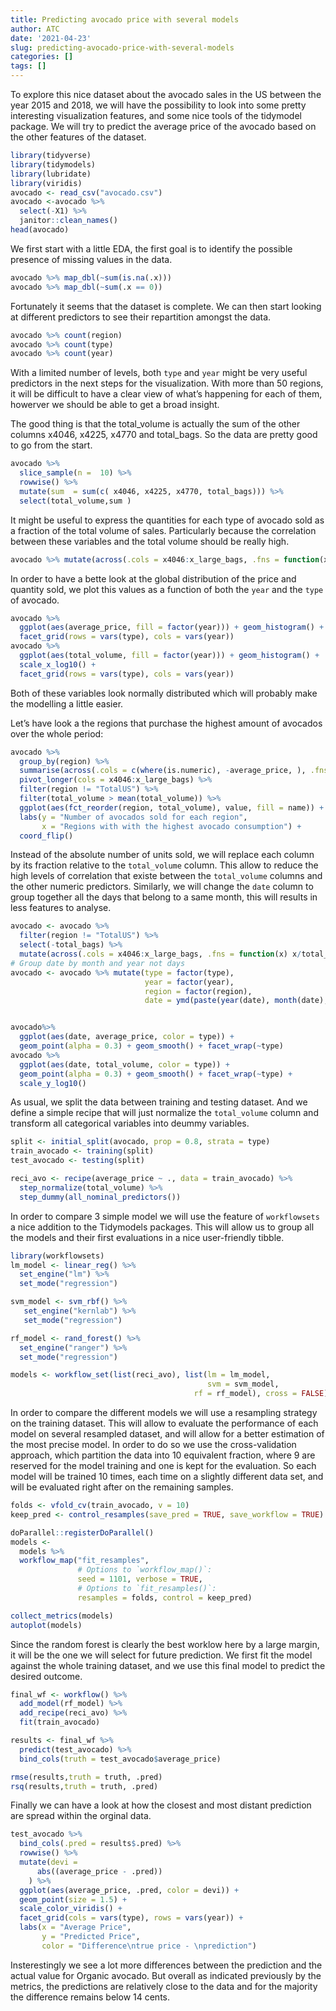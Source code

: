 ```yaml
---
title: Predicting avocado price with several models
author: ATC
date: '2021-04-23'
slug: predicting-avocado-price-with-several-models
categories: []
tags: []
---
```

To explore this nice dataset about the avocado sales in the US between the year 2015 and 2018, we will have the possibility to look into some pretty interesting visualization features, and some nice tools of the tidymodel package. We will try to predict the average price of the avocado based on the other features of the dataset.

```r
library(tidyverse)
library(tidymodels)
library(lubridate)
library(viridis)
avocado <- read_csv("avocado.csv")
avocado <-avocado %>% 
  select(-X1) %>% 
  janitor::clean_names()
head(avocado)
```

We first start with a little EDA, the first goal is to identify the possible presence of missing values in the data.
```r
avocado %>% map_dbl(~sum(is.na(.x)))
avocado %>% map_dbl(~sum(.x == 0))
```

Fortunately it seems that the dataset is complete. We can then start looking at different predictors to see their repartition amongst the data.

```r
avocado %>% count(region)
avocado %>% count(type)
avocado %>% count(year)

```

With a limited number of levels, both `type` and `year` might be very useful predictors in the next steps for the visualization. With more than 50 regions, it will be difficult to have a clear view of what's happening for each of them, howerver we should be able to get a broad insight.

The good thing is that the total_volume is actually the sum of the other columns x4046, x4225, x4770 and total_bags. So the data are pretty good to go from the start.

```r
avocado %>% 
  slice_sample(n =  10) %>% 
  rowwise() %>%  
  mutate(sum  = sum(c( x4046, x4225, x4770, total_bags))) %>% 
  select(total_volume,sum )
```

It might be useful to express the quantities for each type of avocado sold as a fraction of the total volume of sales. Particularly because the correlation between these variables and the total volume should be really high.
```r
avocado %>% mutate(across(.cols = x4046:x_large_bags, .fns = function(x) x/total_volume))
```

In order to have a bette look at the global distribution of the price and quantity sold, we plot this values as a function of both the `year` and the `type` of avocado.

```r
avocado %>% 
  ggplot(aes(average_price, fill = factor(year))) + geom_histogram() + 
  facet_grid(rows = vars(type), cols = vars(year))
avocado %>% 
  ggplot(aes(total_volume, fill = factor(year))) + geom_histogram() +
  scale_x_log10() +
  facet_grid(rows = vars(type), cols = vars(year))
```

Both of these variables look normally distributed which will probably make the modelling a little easier.

Let's have look a the regions that purchase the highest amount of avocados over the whole period:

```r
avocado %>% 
  group_by(region) %>% 
  summarise(across(.cols = c(where(is.numeric), -average_price, ), .fns =sum) ) %>% 
  pivot_longer(cols = x4046:x_large_bags) %>% 
  filter(region != "TotalUS") %>% 
  filter(total_volume > mean(total_volume)) %>% 
  ggplot(aes(fct_reorder(region, total_volume), value, fill = name)) + geom_col() +
  labs(y = "Number of avocados sold for each region",
       x = "Regions with with the highest avocado consumption") +
  coord_flip() 
```

Instead of the absolute number of units sold, we will replace each column by its fraction relative to the `total_volume` column. This allow to reduce the high levels of correlation that existe between the `total_volume` columns and the other numeric predictors. Similarly, we will change the `date` column to group together all the days that belong to a same month, this will results in less features to analyse. 

```r
avocado <- avocado %>%  
  filter(region != "TotalUS") %>% 
  select(-total_bags) %>% 
  mutate(across(.cols = x4046:x_large_bags, .fns = function(x) x/total_volume))
# Group date by month and year not days
avocado <- avocado %>% mutate(type = factor(type),
                              year = factor(year),
                              region = factor(region),
                              date = ymd(paste(year(date), month(date), 1)))


avocado%>% 
  ggplot(aes(date, average_price, color = type)) + 
  geom_point(alpha = 0.3) + geom_smooth() + facet_wrap(~type)
avocado %>% 
  ggplot(aes(date, total_volume, color = type)) + 
  geom_point(alpha = 0.3) + geom_smooth() + facet_wrap(~type) +
  scale_y_log10()
```

As usual, we split the data between training and testing dataset. And we define a simple recipe that will just normalize the `total_volume` column and transform all categorical variables into deummy variables. 

```r
split <- initial_split(avocado, prop = 0.8, strata = type)
train_avocado <- training(split)
test_avocado <- testing(split)

reci_avo <- recipe(average_price ~ ., data = train_avocado) %>% 
  step_normalize(total_volume) %>% 
  step_dummy(all_nominal_predictors())

```

In order to compare 3 simple model we will use the feature of `workflowsets` a nice addition to the Tidymodels packages. This will allow us to group all the models and their first evaluations in a nice user-friendly tibble.

```r
library(workflowsets)
lm_model <- linear_reg() %>% 
  set_engine("lm") %>% 
  set_mode("regression")

svm_model <- svm_rbf() %>% 
   set_engine("kernlab") %>% 
   set_mode("regression")

rf_model <- rand_forest() %>% 
  set_engine("ranger") %>% 
  set_mode("regression")

models <- workflow_set(list(reci_avo), list(lm = lm_model,
                                            svm = svm_model, 
                                         rf = rf_model), cross = FALSE)

```

In order to compare the different models we will use a resampling strategy on the training dataset. This will allow to evaluate the performance of each model on several resampled dataset, and will allow for a better estimation of the most precise model. In order to do so we use the cross-validation approach, which partition the data into 10 equivalent fraction, where 9 are reserved for the model training and one is kept for the evaluation. So each model will be trained 10 times, each time on a slightly different data set, and will be evaluated right after on the remaining samples.

```r
folds <- vfold_cv(train_avocado, v = 10)
keep_pred <- control_resamples(save_pred = TRUE, save_workflow = TRUE)

doParallel::registerDoParallel()
models <- 
  models %>% 
  workflow_map("fit_resamples", 
               # Options to `workflow_map()`: 
               seed = 1101, verbose = TRUE,
               # Options to `fit_resamples()`: 
               resamples = folds, control = keep_pred)

collect_metrics(models)
autoplot(models)
```

Since the random forest is clearly the best worklow here by a large margin, it will be the one we will select for future prediction. We first fit the model against the whole training dataset, and we use this final model to predict the desired outcome.

```r
final_wf <- workflow() %>% 
  add_model(rf_model) %>% 
  add_recipe(reci_avo) %>% 
  fit(train_avocado)

results <- final_wf %>% 
  predict(test_avocado) %>% 
  bind_cols(truth = test_avocado$average_price)

rmse(results,truth = truth, .pred)
rsq(results,truth = truth, .pred)
```

Finally we can have a look at how the closest and most distant prediction are spread within the orginal data. 

```r
test_avocado %>% 
  bind_cols(.pred = results$.pred) %>% 
  rowwise() %>% 
  mutate(devi = 
      abs((average_price - .pred))
    ) %>% 
  ggplot(aes(average_price, .pred, color = devi)) + 
  geom_point(size = 1.5) + 
  scale_color_viridis() +
  facet_grid(cols = vars(type), rows = vars(year)) +
  labs(x = "Average Price",
       y = "Predicted Price",
       color = "Difference\ntrue price - \nprediction")
```

Insterestingly we see a lot more differences between the prediction and the actual value for Organic avocado. But overall as indicated previously by the metrics, the predictions are relatively close to the data and for the majority the difference remains below 14 cents. 

